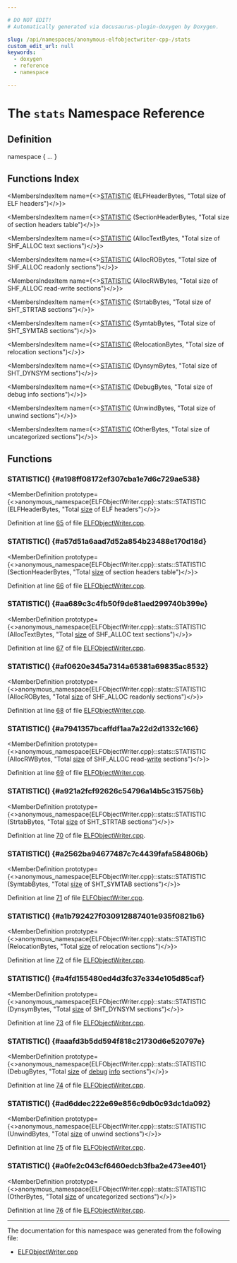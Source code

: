 ```yaml
---

# DO NOT EDIT!
# Automatically generated via docusaurus-plugin-doxygen by Doxygen.

slug: /api/namespaces/anonymous-elfobjectwriter-cpp-/stats
custom_edit_url: null
keywords:
  - doxygen
  - reference
  - namespace

---
```





# The `stats` Namespace Reference

<DoxygenPage pluginConfig={pluginConfig}>



## Definition

<CodeBlock>namespace &#123; ... &#125;</CodeBlock>

## Functions Index

<MembersIndex>

<MembersIndexItem
  name={<><a href="#a198ff08172ef307cba1e7d6c729ae538">STATISTIC</a> (ELFHeaderBytes, &quot;Total size of ELF headers&quot;)</>}>
</MembersIndexItem>

<MembersIndexItem
  name={<><a href="#a57d51a6aad7d52a854b23488e170d18d">STATISTIC</a> (SectionHeaderBytes, &quot;Total size of section headers table&quot;)</>}>
</MembersIndexItem>

<MembersIndexItem
  name={<><a href="#aa689c3c4fb50f9de81aed299740b399e">STATISTIC</a> (AllocTextBytes, &quot;Total size of SHF&#95;ALLOC text sections&quot;)</>}>
</MembersIndexItem>

<MembersIndexItem
  name={<><a href="#af0620e345a7314a65381a69835ac8532">STATISTIC</a> (AllocROBytes, &quot;Total size of SHF&#95;ALLOC readonly sections&quot;)</>}>
</MembersIndexItem>

<MembersIndexItem
  name={<><a href="#a7941357bcaffdf1aa7a22d2d1332c166">STATISTIC</a> (AllocRWBytes, &quot;Total size of SHF&#95;ALLOC read-write sections&quot;)</>}>
</MembersIndexItem>

<MembersIndexItem
  name={<><a href="#a921a2fcf92626c54796a14b5c315756b">STATISTIC</a> (StrtabBytes, &quot;Total size of SHT&#95;STRTAB sections&quot;)</>}>
</MembersIndexItem>

<MembersIndexItem
  name={<><a href="#a2562ba94677487c7c4439fafa584806b">STATISTIC</a> (SymtabBytes, &quot;Total size of SHT&#95;SYMTAB sections&quot;)</>}>
</MembersIndexItem>

<MembersIndexItem
  name={<><a href="#a1b792427f030912887401e935f0821b6">STATISTIC</a> (RelocationBytes, &quot;Total size of relocation sections&quot;)</>}>
</MembersIndexItem>

<MembersIndexItem
  name={<><a href="#a4fd155480ed4d3fc37e334e105d85caf">STATISTIC</a> (DynsymBytes, &quot;Total size of SHT&#95;DYNSYM sections&quot;)</>}>
</MembersIndexItem>

<MembersIndexItem
  name={<><a href="#aaafd3b5dd594f818c21730d6e520797e">STATISTIC</a> (DebugBytes, &quot;Total size of debug info sections&quot;)</>}>
</MembersIndexItem>

<MembersIndexItem
  name={<><a href="#ad6ddec222e69e856c9db0c93dc1da092">STATISTIC</a> (UnwindBytes, &quot;Total size of unwind sections&quot;)</>}>
</MembersIndexItem>

<MembersIndexItem
  name={<><a href="#a0fe2c043cf6460edcb3fba2e473ee401">STATISTIC</a> (OtherBytes, &quot;Total size of uncategorized sections&quot;)</>}>
</MembersIndexItem>

</MembersIndex>


<SectionDefinition>

## Functions

### STATISTIC() {#a198ff08172ef307cba1e7d6c729ae538}

<MemberDefinition
  prototype={<>anonymous&#95;namespace&#123;ELFObjectWriter.cpp&#125;::stats::STATISTIC (ELFHeaderBytes, &quot;Total <a href="/docs/api/files/lib/lib/target/lib/target/nvptx/nvvmreflect-cpp/#ac934769d93af95250952646a3829df4c">size</a> of ELF headers&quot;)</>}>

Definition at line <a href="/docs/api/files/lib/lib/mc/elfobjectwriter-cpp/#l00065">65</a> of file <a href="/docs/api/files/lib/lib/mc/elfobjectwriter-cpp">ELFObjectWriter.cpp</a>.
</MemberDefinition>

### STATISTIC() {#a57d51a6aad7d52a854b23488e170d18d}

<MemberDefinition
  prototype={<>anonymous&#95;namespace&#123;ELFObjectWriter.cpp&#125;::stats::STATISTIC (SectionHeaderBytes, &quot;Total <a href="/docs/api/files/lib/lib/target/lib/target/nvptx/nvvmreflect-cpp/#ac934769d93af95250952646a3829df4c">size</a> of section headers table&quot;)</>}>

Definition at line <a href="/docs/api/files/lib/lib/mc/elfobjectwriter-cpp/#l00066">66</a> of file <a href="/docs/api/files/lib/lib/mc/elfobjectwriter-cpp">ELFObjectWriter.cpp</a>.
</MemberDefinition>

### STATISTIC() {#aa689c3c4fb50f9de81aed299740b399e}

<MemberDefinition
  prototype={<>anonymous&#95;namespace&#123;ELFObjectWriter.cpp&#125;::stats::STATISTIC (AllocTextBytes, &quot;Total <a href="/docs/api/files/lib/lib/target/lib/target/nvptx/nvvmreflect-cpp/#ac934769d93af95250952646a3829df4c">size</a> of SHF&#95;ALLOC text sections&quot;)</>}>

Definition at line <a href="/docs/api/files/lib/lib/mc/elfobjectwriter-cpp/#l00067">67</a> of file <a href="/docs/api/files/lib/lib/mc/elfobjectwriter-cpp">ELFObjectWriter.cpp</a>.
</MemberDefinition>

### STATISTIC() {#af0620e345a7314a65381a69835ac8532}

<MemberDefinition
  prototype={<>anonymous&#95;namespace&#123;ELFObjectWriter.cpp&#125;::stats::STATISTIC (AllocROBytes, &quot;Total <a href="/docs/api/files/lib/lib/target/lib/target/nvptx/nvvmreflect-cpp/#ac934769d93af95250952646a3829df4c">size</a> of SHF&#95;ALLOC readonly sections&quot;)</>}>

Definition at line <a href="/docs/api/files/lib/lib/mc/elfobjectwriter-cpp/#l00068">68</a> of file <a href="/docs/api/files/lib/lib/mc/elfobjectwriter-cpp">ELFObjectWriter.cpp</a>.
</MemberDefinition>

### STATISTIC() {#a7941357bcaffdf1aa7a22d2d1332c166}

<MemberDefinition
  prototype={<>anonymous&#95;namespace&#123;ELFObjectWriter.cpp&#125;::stats::STATISTIC (AllocRWBytes, &quot;Total <a href="/docs/api/files/lib/lib/target/lib/target/nvptx/nvvmreflect-cpp/#ac934769d93af95250952646a3829df4c">size</a> of SHF&#95;ALLOC read-<a href="/docs/api/files/lib/lib/executionengine/lib/executionengine/runtimedyld/runtimedyldelf-cpp/#a79ab15165c16fbf94d6fd33bd890ea7e">write</a> sections&quot;)</>}>

Definition at line <a href="/docs/api/files/lib/lib/mc/elfobjectwriter-cpp/#l00069">69</a> of file <a href="/docs/api/files/lib/lib/mc/elfobjectwriter-cpp">ELFObjectWriter.cpp</a>.
</MemberDefinition>

### STATISTIC() {#a921a2fcf92626c54796a14b5c315756b}

<MemberDefinition
  prototype={<>anonymous&#95;namespace&#123;ELFObjectWriter.cpp&#125;::stats::STATISTIC (StrtabBytes, &quot;Total <a href="/docs/api/files/lib/lib/target/lib/target/nvptx/nvvmreflect-cpp/#ac934769d93af95250952646a3829df4c">size</a> of SHT&#95;STRTAB sections&quot;)</>}>

Definition at line <a href="/docs/api/files/lib/lib/mc/elfobjectwriter-cpp/#l00070">70</a> of file <a href="/docs/api/files/lib/lib/mc/elfobjectwriter-cpp">ELFObjectWriter.cpp</a>.
</MemberDefinition>

### STATISTIC() {#a2562ba94677487c7c4439fafa584806b}

<MemberDefinition
  prototype={<>anonymous&#95;namespace&#123;ELFObjectWriter.cpp&#125;::stats::STATISTIC (SymtabBytes, &quot;Total <a href="/docs/api/files/lib/lib/target/lib/target/nvptx/nvvmreflect-cpp/#ac934769d93af95250952646a3829df4c">size</a> of SHT&#95;SYMTAB sections&quot;)</>}>

Definition at line <a href="/docs/api/files/lib/lib/mc/elfobjectwriter-cpp/#l00071">71</a> of file <a href="/docs/api/files/lib/lib/mc/elfobjectwriter-cpp">ELFObjectWriter.cpp</a>.
</MemberDefinition>

### STATISTIC() {#a1b792427f030912887401e935f0821b6}

<MemberDefinition
  prototype={<>anonymous&#95;namespace&#123;ELFObjectWriter.cpp&#125;::stats::STATISTIC (RelocationBytes, &quot;Total <a href="/docs/api/files/lib/lib/target/lib/target/nvptx/nvvmreflect-cpp/#ac934769d93af95250952646a3829df4c">size</a> of relocation sections&quot;)</>}>

Definition at line <a href="/docs/api/files/lib/lib/mc/elfobjectwriter-cpp/#l00072">72</a> of file <a href="/docs/api/files/lib/lib/mc/elfobjectwriter-cpp">ELFObjectWriter.cpp</a>.
</MemberDefinition>

### STATISTIC() {#a4fd155480ed4d3fc37e334e105d85caf}

<MemberDefinition
  prototype={<>anonymous&#95;namespace&#123;ELFObjectWriter.cpp&#125;::stats::STATISTIC (DynsymBytes, &quot;Total <a href="/docs/api/files/lib/lib/target/lib/target/nvptx/nvvmreflect-cpp/#ac934769d93af95250952646a3829df4c">size</a> of SHT&#95;DYNSYM sections&quot;)</>}>

Definition at line <a href="/docs/api/files/lib/lib/mc/elfobjectwriter-cpp/#l00073">73</a> of file <a href="/docs/api/files/lib/lib/mc/elfobjectwriter-cpp">ELFObjectWriter.cpp</a>.
</MemberDefinition>

### STATISTIC() {#aaafd3b5dd594f818c21730d6e520797e}

<MemberDefinition
  prototype={<>anonymous&#95;namespace&#123;ELFObjectWriter.cpp&#125;::stats::STATISTIC (DebugBytes, &quot;Total <a href="/docs/api/files/lib/lib/target/lib/target/nvptx/nvvmreflect-cpp/#ac934769d93af95250952646a3829df4c">size</a> of <a href="/docs/api/files/lib/lib/target/lib/target/x86/lib/target/x86/disassembler/x86disassembler-cpp/#ae0228f36529f75f692753ef96d725012">debug</a> <a href="/docs/api/files/lib/lib/analysis/lazyvalueinfo-cpp/#ad7f64bcc544dcefb2e068282af1c549d">info</a> sections&quot;)</>}>

Definition at line <a href="/docs/api/files/lib/lib/mc/elfobjectwriter-cpp/#l00074">74</a> of file <a href="/docs/api/files/lib/lib/mc/elfobjectwriter-cpp">ELFObjectWriter.cpp</a>.
</MemberDefinition>

### STATISTIC() {#ad6ddec222e69e856c9db0c93dc1da092}

<MemberDefinition
  prototype={<>anonymous&#95;namespace&#123;ELFObjectWriter.cpp&#125;::stats::STATISTIC (UnwindBytes, &quot;Total <a href="/docs/api/files/lib/lib/target/lib/target/nvptx/nvvmreflect-cpp/#ac934769d93af95250952646a3829df4c">size</a> of unwind sections&quot;)</>}>

Definition at line <a href="/docs/api/files/lib/lib/mc/elfobjectwriter-cpp/#l00075">75</a> of file <a href="/docs/api/files/lib/lib/mc/elfobjectwriter-cpp">ELFObjectWriter.cpp</a>.
</MemberDefinition>

### STATISTIC() {#a0fe2c043cf6460edcb3fba2e473ee401}

<MemberDefinition
  prototype={<>anonymous&#95;namespace&#123;ELFObjectWriter.cpp&#125;::stats::STATISTIC (OtherBytes, &quot;Total <a href="/docs/api/files/lib/lib/target/lib/target/nvptx/nvvmreflect-cpp/#ac934769d93af95250952646a3829df4c">size</a> of uncategorized sections&quot;)</>}>

Definition at line <a href="/docs/api/files/lib/lib/mc/elfobjectwriter-cpp/#l00076">76</a> of file <a href="/docs/api/files/lib/lib/mc/elfobjectwriter-cpp">ELFObjectWriter.cpp</a>.
</MemberDefinition>

</SectionDefinition>

<hr/>

The documentation for this namespace was generated from the following file:

<ul>
<li><a href="/docs/api/files/lib/lib/mc/elfobjectwriter-cpp">ELFObjectWriter.cpp</a></li>
</ul>

</DoxygenPage>
